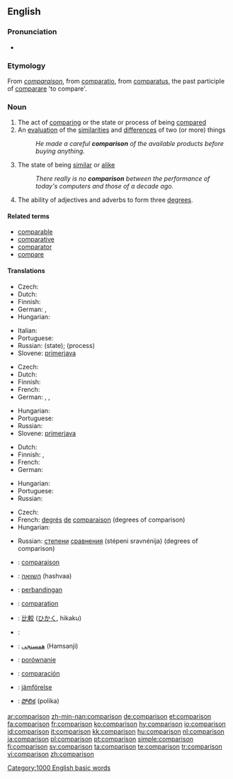==English==
{{wikipedia|dab=comparison}}

===Pronunciation===
* {{audio|en-us-comparison.ogg|Audio (US)}}

===Etymology===
From {{etyl|fro}} ''[[comparaison]]'', from {{etyl|la}} [[comparatio]], from [[comparatus]], the past participle of [[comparare]] 'to compare'.

===Noun===
{{en-noun}}

# The act of [[comparing]] or the state or process of being [[compared]]
# An [[evaluation]] of the [[similarities]] and [[difference]]s of two (or more) things
#: ''He made a careful '''comparison''' of the available products before buying anything.''
# The state of being [[similar]] or [[alike]]
#: ''There really is no '''comparison''' between the performance of today's computers and those of a decade ago.''
# {{grammar}} The ability of adjectives and adverbs to form three [[degree]]s.

====Related terms====
* [[comparable]]
* [[comparative]]
* [[comparator]]
* [[compare]]

====Translations====
{{trans-top|act of comparing or the state of being compared}}
* Czech: {{t-|cs|porovnání|n}}
* Dutch: {{t+|nl|vergelijking|f}}
* Finnish: {{t-|fi|vertailu}}
* German: {{t+|de|Vergleich|m}}, {{t+|de|Komparation|f}}
* Hungarian: {{t+|hu|összehasonlítás}}
{{trans-mid}}
* Italian: {{t-|it|comparazione}}
* Portuguese: {{t+|pt|comparação|f}}
* Russian: {{t+|ru|сравнение|n|tr=sravnénije|sc=Cyrl}} (state); {{t+|ru|сравнивание|n|tr=srávnivanije|sc=Cyrl}} (process)
* Slovene: [[primerjava]] {{f}}
{{trans-bottom}}

{{trans-top|evaluation of the similarities and differences of two (or more) things}}
* Czech: {{t-|cs|porovnání|n}}
* Dutch: {{t+|nl|vergelijking|f}}
* Finnish: {{t-|fi|vertailu}}
* French: {{t+|fr|comparaison|f}}
* German: {{t+|de|Vergleich|m}}, {{t+|de|Abgleich|m}}, {{t+|de|Gegenüberstellung|f}}
{{trans-mid}}
* Hungarian: {{t+|hu|összehasonlítás}}
* Portuguese: {{t+|pt|comparação|f}}
* Russian: {{t+|ru|сравнение|n|tr=sravnénije|sc=Cyrl}}
* Slovene: [[primerjava]] {{f}}
{{trans-bottom}}

{{trans-top|state of being similar or alike}}
* Dutch: {{t+|nl|gelijkenis}}
* Finnish: {{t|fi|samanlaisuus}}, {{t-|fi|samankaltaisuus}}
* French: {{t+|fr|comparaison|f}}
* German: {{t+|de|Abgleich|m}}
{{trans-mid}}
* Hungarian: {{t+|hu|hasonlóság}}
* Portuguese: {{t+|pt|comparação|f}}
* Russian: {{t+|ru|сравнение|n|tr=sravnénije|sc=Cyrl}}
{{trans-bottom}}

{{trans-top|ability of adjectives and adverbs to form three degrees}}
* Czech: {{t-|cs|stupňování|n}}
* French: [[degré|degrés]] [[de]] [[comparaison]] (degrees of comparison)
* Hungarian: {{t-|hu|fokozás}}
{{trans-mid}}
* Russian: [[степень|степени]] [[сравнение|сравнения]] (stépeni sravnénija) (degrees of comparison)
{{trans-bottom}}

{{checktrans-top}}
* {{ttbc|French}}: [[comparaison]] {{f}}
* {{ttbc|Hebrew}}: [[השוואה]] (hashvaa) {{f}}
* {{ttbc|Indonesian}}: [[banding|perbandingan]]
* {{ttbc|Interlingua}}: [[comparation]]
* {{ttbc|Japanese}}: [[比較]] ([[ひかく]], hikaku)
{{trans-mid}}
* {{ttbc|Kurdish}}: {{ku-Arab|[[به‌راورد]]}}
* {{ttbc|Persian}}: [[همسنجی]] (Hamsanji)
* {{ttbc|Polish}}: [[porównanie]] {{n}}
* {{ttbc|Spanish}}: [[comparación]] {{f}}
* {{ttbc|Swedish}}: [[jämförelse]]
* {{ttbc|Telugu}}: [[పోలిక]] (polika)
{{trans-bottom}}

[[Category:1000 English basic words]]

[[ar:comparison]]
[[zh-min-nan:comparison]]
[[de:comparison]]
[[et:comparison]]
[[fa:comparison]]
[[fr:comparison]]
[[ko:comparison]]
[[hy:comparison]]
[[io:comparison]]
[[id:comparison]]
[[it:comparison]]
[[kk:comparison]]
[[hu:comparison]]
[[nl:comparison]]
[[ja:comparison]]
[[pl:comparison]]
[[pt:comparison]]
[[simple:comparison]]
[[fi:comparison]]
[[sv:comparison]]
[[ta:comparison]]
[[te:comparison]]
[[tr:comparison]]
[[vi:comparison]]
[[zh:comparison]]